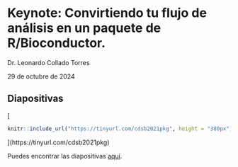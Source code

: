 #  Keynote: Convirtiendo tu flujo de análisis en un paquete de R/Bioconductor.

Dr. Leonardo Collado Torres

29 de octubre de 2024

## Diapositivas

[
```r
knitr::include_url("https://tinyurl.com/cdsb2021pkg", height = "380px")
```
](https://tinyurl.com/cdsb2021pkg)

Puedes encontrar las diapositivas [aquí](https://tinyurl.com/cdsb2021pkg). 

